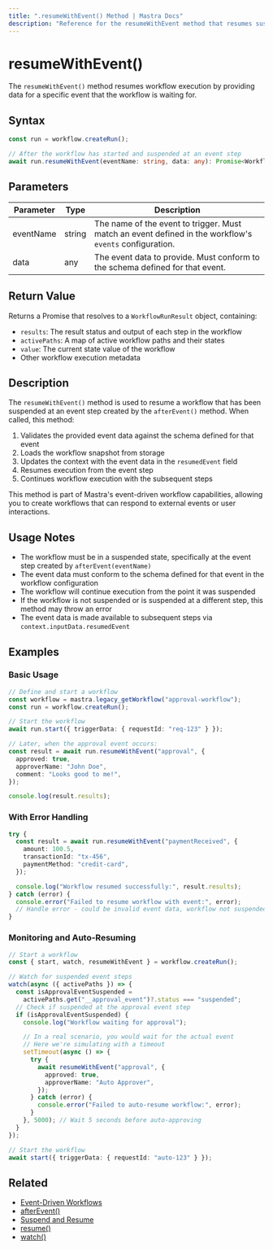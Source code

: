 ```yaml
---
title: ".resumeWithEvent() Method | Mastra Docs"
description: "Reference for the resumeWithEvent method that resumes suspended workflows using event data."
---
```


# resumeWithEvent()

The `resumeWithEvent()` method resumes workflow execution by providing data for a specific event that the workflow is waiting for.

## Syntax

```typescript
const run = workflow.createRun();

// After the workflow has started and suspended at an event step
await run.resumeWithEvent(eventName: string, data: any): Promise<WorkflowRunResult>
```

## Parameters

| Parameter | Type   | Description                                                                                             |
| --------- | ------ | ------------------------------------------------------------------------------------------------------- |
| eventName | string | The name of the event to trigger. Must match an event defined in the workflow's `events` configuration. |
| data      | any    | The event data to provide. Must conform to the schema defined for that event.                           |

## Return Value

Returns a Promise that resolves to a `WorkflowRunResult` object, containing:

- `results`: The result status and output of each step in the workflow
- `activePaths`: A map of active workflow paths and their states
- `value`: The current state value of the workflow
- Other workflow execution metadata

## Description

The `resumeWithEvent()` method is used to resume a workflow that has been suspended at an event step created by the `afterEvent()` method. When called, this method:

1. Validates the provided event data against the schema defined for that event
2. Loads the workflow snapshot from storage
3. Updates the context with the event data in the `resumedEvent` field
4. Resumes execution from the event step
5. Continues workflow execution with the subsequent steps

This method is part of Mastra's event-driven workflow capabilities, allowing you to create workflows that can respond to external events or user interactions.

## Usage Notes

- The workflow must be in a suspended state, specifically at the event step created by `afterEvent(eventName)`
- The event data must conform to the schema defined for that event in the workflow configuration
- The workflow will continue execution from the point it was suspended
- If the workflow is not suspended or is suspended at a different step, this method may throw an error
- The event data is made available to subsequent steps via `context.inputData.resumedEvent`

## Examples

### Basic Usage

```typescript
// Define and start a workflow
const workflow = mastra.legacy_getWorkflow("approval-workflow");
const run = workflow.createRun();

// Start the workflow
await run.start({ triggerData: { requestId: "req-123" } });

// Later, when the approval event occurs:
const result = await run.resumeWithEvent("approval", {
  approved: true,
  approverName: "John Doe",
  comment: "Looks good to me!",
});

console.log(result.results);
```

### With Error Handling

```typescript
try {
  const result = await run.resumeWithEvent("paymentReceived", {
    amount: 100.5,
    transactionId: "tx-456",
    paymentMethod: "credit-card",
  });

  console.log("Workflow resumed successfully:", result.results);
} catch (error) {
  console.error("Failed to resume workflow with event:", error);
  // Handle error - could be invalid event data, workflow not suspended, etc.
}
```

### Monitoring and Auto-Resuming

```typescript
// Start a workflow
const { start, watch, resumeWithEvent } = workflow.createRun();

// Watch for suspended event steps
watch(async ({ activePaths }) => {
  const isApprovalEventSuspended =
    activePaths.get("__approval_event")?.status === "suspended";
  // Check if suspended at the approval event step
  if (isApprovalEventSuspended) {
    console.log("Workflow waiting for approval");

    // In a real scenario, you would wait for the actual event
    // Here we're simulating with a timeout
    setTimeout(async () => {
      try {
        await resumeWithEvent("approval", {
          approved: true,
          approverName: "Auto Approver",
        });
      } catch (error) {
        console.error("Failed to auto-resume workflow:", error);
      }
    }, 5000); // Wait 5 seconds before auto-approving
  }
});

// Start the workflow
await start({ triggerData: { requestId: "auto-123" } });
```

## Related

- [Event-Driven Workflows](./events.mdx)
- [afterEvent()](./afterEvent.mdx)
- [Suspend and Resume](../../docs/workflows-legacy/suspend-and-resume.mdx)
- [resume()](./resume.mdx)
- [watch()](./watch.mdx)